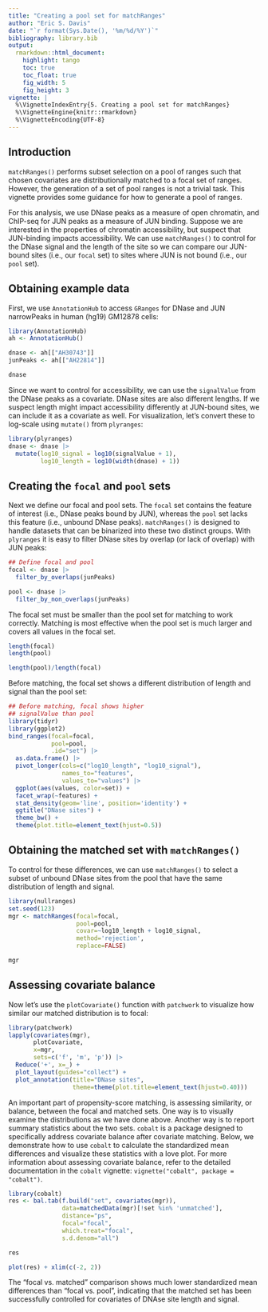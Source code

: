 ```yaml
---
title: "Creating a pool set for matchRanges"
author: "Eric S. Davis"
date: "`r format(Sys.Date(), '%m/%d/%Y')`"
bibliography: library.bib
output:
  rmarkdown::html_document:
    highlight: tango
    toc: true
    toc_float: true
    fig_width: 5
    fig_height: 3
vignette: |
  %\VignetteIndexEntry{5. Creating a pool set for matchRanges}
  %\VignetteEngine{knitr::rmarkdown}
  %\VignetteEncoding{UTF-8}
---
```


## Introduction

`matchRanges()` performs subset selection on a pool of ranges
such that chosen covariates are distributionally matched to 
a focal set of ranges. However, the generation of a set of 
pool ranges is not a trivial task. This vignette provides some
guidance for how to generate a pool of ranges.

For this analysis, we use DNase peaks as a measure of open
chromatin, and ChIP-seq for JUN peaks as a measure of JUN
binding. Suppose we are interested in the properties of
chromatin accessibility, but suspect that JUN-binding impacts
accessibility. We can use `matchRanges()` to control for
the DNase signal and the length of the site so we can compare
our JUN-bound sites (i.e., our `focal` set) to sites where
JUN is not bound (i.e., our `pool` set).

## Obtaining example data

First, we use `AnnotationHub` to access `GRanges` for DNase and
JUN narrowPeaks in human (hg19) GM12878 cells:

```r
library(AnnotationHub)
ah <- AnnotationHub()

dnase <- ah[["AH30743"]]
junPeaks <- ah[["AH22814"]]

dnase
```

Since we want to control for accessibility, we can use the
`signalValue` from the DNase peaks as a covariate. DNase sites
are also different lengths. If we suspect length might impact
accessibility differently at JUN-bound sites, we can include it
as a covariate as well. For visualization, let's convert these 
to log-scale using `mutate()` from `plyranges`:

```r
library(plyranges)
dnase <- dnase |>
  mutate(log10_signal = log10(signalValue + 1),
         log10_length = log10(width(dnase) + 1))
```

## Creating the `focal` and `pool` sets

Next we define our focal and pool sets. The `focal` set contains
the feature of interest (i.e., DNase peaks bound by JUN),
whereas the `pool` set lacks this feature (i.e., unbound DNase
peaks). `matchRanges()` is designed to handle datasets that can
be binarized into these two distinct groups. With `plyranges`
it is easy to filter DNase sites by overlap (or lack of overlap)
with JUN peaks:

```r
## Define focal and pool
focal <- dnase |>
  filter_by_overlaps(junPeaks)

pool <- dnase |>
  filter_by_non_overlaps(junPeaks)

```

The focal set must be smaller than the pool set for matching
to work correctly. Matching is most effective when the pool
set is much larger and covers all values in the focal set.

```r
length(focal)
length(pool)

length(pool)/length(focal)
```

Before matching, the focal set shows a different
distribution of length and signal than the pool 
set:

```r
## Before matching, focal shows higher
## signalValue than pool
library(tidyr)
library(ggplot2)
bind_ranges(focal=focal,
            pool=pool,
            .id="set") |>
  as.data.frame() |>
  pivot_longer(cols=c("log10_length", "log10_signal"),
               names_to="features",
               values_to="values") |>
  ggplot(aes(values, color=set)) +
  facet_wrap(~features) +
  stat_density(geom='line', position='identity') +
  ggtitle("DNase sites") +
  theme_bw() +
  theme(plot.title=element_text(hjust=0.5))
```

## Obtaining the matched set with `matchRanges()`

To control for these differences, we can use `matchRanges()` to
select a subset of unbound DNase sites from the pool that have
the same distribution of length and signal.

```r
library(nullranges)
set.seed(123)
mgr <- matchRanges(focal=focal,
                   pool=pool,
                   covar=~log10_length + log10_signal,
                   method='rejection',
                   replace=FALSE)

mgr
```

## Assessing covariate balance

Now let's use the `plotCovariate()` function with `patchwork` to
visualize how similar our matched distribution is to focal:

```r
library(patchwork)
lapply(covariates(mgr),
       plotCovariate,
       x=mgr,
       sets=c('f', 'm', 'p')) |>
  Reduce('+', x=_) +
  plot_layout(guides="collect") +
  plot_annotation(title="DNase sites",
                  theme=theme(plot.title=element_text(hjust=0.40)))
```

An important part of propensity-score matching, is assessing
similarity, or balance, between the focal and matched sets.
One way is to visually examine the distributions as we have
done above. Another way is to report summary statistics about
the two sets. `cobalt` is a package designed to specifically
address covariate balance after covariate matching. Below, we
demonstrate how to use `cobalt` to calculate the standardized mean
differences and visualize these statistics with a love plot.
For more information about assessing covariate balance, refer
to the detailed documentation in the `cobalt` vignette:
`vignette("cobalt", package = "cobalt")`.

```r
library(cobalt)
res <- bal.tab(f.build("set", covariates(mgr)),
               data=matchedData(mgr)[!set %in% 'unmatched'],
               distance="ps",
               focal="focal",
               which.treat="focal",
               s.d.denom="all")

res

plot(res) + xlim(c(-2, 2))

```

The "focal vs. matched" comparison shows much lower
standardized mean differences than "focal vs. pool",
indicating that the matched set has been
successfully controlled for covariates of DNAse site
length and signal.
